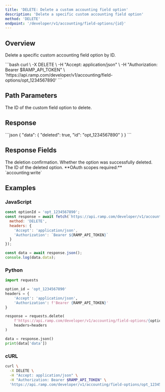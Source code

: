 ```yaml
---
title: 'DELETE: Delete a custom accounting field option'
description: 'Delete a specific custom accounting field option'
method: 'DELETE'
endpoint: '/developer/v1/accounting/field-options/{id}'
---
```


<TableOfContents />

## Overview

Delete a specific custom accounting field option by ID.

<RequestExample>
```bash
curl \
  -X DELETE \
  -H "Accept: application/json" \
  -H "Authorization: Bearer $RAMP_API_TOKEN" \
  'https://api.ramp.com/developer/v1/accounting/field-options/opt_1234567890'
```
</RequestExample>

## Path Parameters

<ParamField path="id" type="string" required>
  The ID of the custom field option to delete.
</ParamField>

## Response

<ResponseExample>
```json
{
  "data": {
    "deleted": true,
    "id": "opt_1234567890"
  }
}
```
</ResponseExample>

## Response Fields

<ResponseField name="data" type="object">
  The deletion confirmation.
</ResponseField>

<ResponseField name="data.deleted" type="boolean">
  Whether the option was successfully deleted.
</ResponseField>

<ResponseField name="data.id" type="string">
  The ID of the deleted option.
</ResponseField>

<Note>
  **OAuth scopes required:** `accounting:write`
</Note>

## Examples

### JavaScript

```javascript
const optionId = 'opt_1234567890';
const response = await fetch(`https://api.ramp.com/developer/v1/accounting/field-options/${optionId}`, {
  method: 'DELETE',
  headers: {
    'Accept': 'application/json',
    'Authorization': `Bearer ${RAMP_API_TOKEN}`
  }
});

const data = await response.json();
console.log(data.data);
```

### Python

```python
import requests

option_id = 'opt_1234567890'
headers = {
    'Accept': 'application/json',
    'Authorization': f'Bearer {RAMP_API_TOKEN}'
}

response = requests.delete(
    f'https://api.ramp.com/developer/v1/accounting/field-options/{option_id}',
    headers=headers
)

data = response.json()
print(data['data'])
```

### cURL

```bash
curl \
  -X DELETE \
  -H "Accept: application/json" \
  -H "Authorization: Bearer $RAMP_API_TOKEN" \
  'https://api.ramp.com/developer/v1/accounting/field-options/opt_1234567890'
``` 